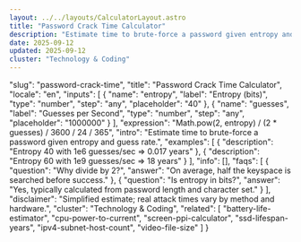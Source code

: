 ```yaml
---
layout: ../../layouts/CalculatorLayout.astro
title: "Password Crack Time Calculator"
description: "Estimate time to brute-force a password given entropy and guess rate."
date: 2025-09-12
updated: 2025-09-12
cluster: "Technology & Coding"
---
```


  "slug": "password-crack-time",
  "title": "Password Crack Time Calculator",
  "locale": "en",
  "inputs": [
    {
      "name": "entropy",
      "label": "Entropy (bits)",
      "type": "number",
      "step": "any",
      "placeholder": "40"
    },
    {
      "name": "guesses",
      "label": "Guesses per Second",
      "type": "number",
      "step": "any",
      "placeholder": "1000000"
    }
  ],
  "expression": "Math.pow(2, entropy) / (2 * guesses) / 3600 / 24 / 365",
  "intro": "Estimate time to brute-force a password given entropy and guess rate.",
  "examples": [
    {
      "description": "Entropy 40 with 1e6 guesses/sec ⇒ 0.017 years"
    },
    {
      "description": "Entropy 60 with 1e9 guesses/sec ⇒ 18 years"
    }
  ],
  "info": [],
  "faqs": [
    {
      "question": "Why divide by 2?",
      "answer": "On average, half the keyspace is searched before success."
    },
    {
      "question": "Is entropy in bits?",
      "answer": "Yes, typically calculated from password length and character set."
    }
  ],
  "disclaimer": "Simplified estimate; real attack times vary by method and hardware.",
  "cluster": "Technology & Coding",
  "related": [
    "battery-life-estimator",
    "cpu-power-to-current",
    "screen-ppi-calculator",
    "ssd-lifespan-years",
    "ipv4-subnet-host-count",
    "video-file-size"
  ]
}

<Calculator schema={schema} />

